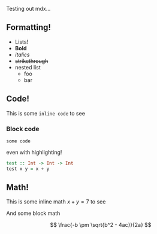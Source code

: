 Testing out mdx...

## Formatting!

- Lists!
- **Bold**
- _italics_
- ~~strikethrough~~
- nested list
  - foo
  - bar

## Code!

This is some `inline code` to see

### Block code

```
some code
```

even with highlighting!

```haskell
test :: Int -> Int -> Int
test x y = x + y
```

## Math!

This is some inline math $x + y = 7$ to see

And some block math

$$
\frac{-b \pm \sqrt{b^2 - 4ac}}{2a}
$$
